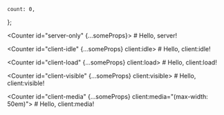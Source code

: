
	count: 0,
};

<Counter id="server-only" {...someProps}>
	# Hello, server!
</Counter>

<Counter id="client-idle" {...someProps} client:idle>
	# Hello, client:idle!
</Counter>

<Counter id="client-load" {...someProps} client:load>
	# Hello, client:load!
</Counter>

<Counter id="client-visible" {...someProps} client:visible>
	# Hello, client:visible!
</Counter>

<Counter id="client-media" {...someProps} client:media="(max-width: 50em)">
	# Hello, client:media!
</Counter>

<SolidComponent id="client-only" client:only="solid" />
